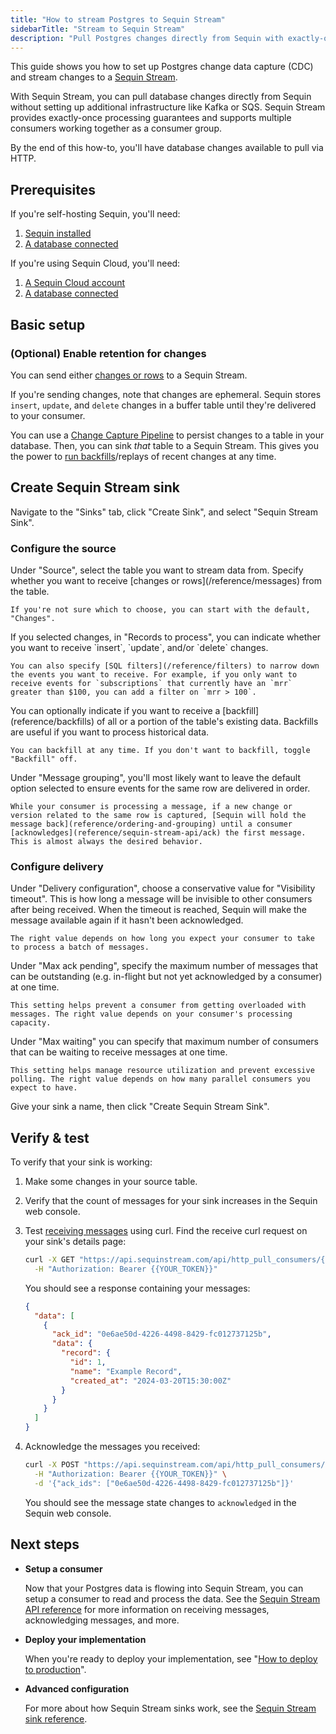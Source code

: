 ```yaml
---
title: "How to stream Postgres to Sequin Stream"
sidebarTitle: "Stream to Sequin Stream"
description: "Pull Postgres changes directly from Sequin with exactly-once processing"
---
```


This guide shows you how to set up Postgres change data capture (CDC) and stream changes to a [Sequin Stream](/reference/sinks/sequin-stream).

With Sequin Stream, you can pull database changes directly from Sequin without setting up additional infrastructure like Kafka or SQS. Sequin Stream provides exactly-once processing guarantees and supports multiple consumers working together as a consumer group.

By the end of this how-to, you'll have database changes available to pull via HTTP.

## Prerequisites

If you're self-hosting Sequin, you'll need:

1. [Sequin installed](/quickstart/webhooks)
2. [A database connected](/how-to/connect-postgres)

If you're using Sequin Cloud, you'll need:

1. [A Sequin Cloud account](https://console.sequinstream.com)
2. [A database connected](/how-to/connect-postgres)

## Basic setup

### (Optional) Enable retention for changes

You can send either [changes or rows](/reference/messages) to a Sequin Stream.

If you're sending changes, note that changes are ephemeral. Sequin stores `insert`, `update`, and `delete` changes in a buffer table until they're delivered to your consumer.

You can use a [Change Capture Pipeline](/reference/change-capture-pipelines) to persist changes to a table in your database. Then, you can sink _that_ table to a Sequin Stream. This gives you the power to [run backfills](/reference/backfills)/replays of recent changes at any time.

## Create Sequin Stream sink

Navigate to the "Sinks" tab, click "Create Sink", and select "Sequin Stream Sink".

### Configure the source

<Steps>
  <Step title="Select source table">
    Under "Source", select the table you want to stream data from.
  </Step>

  <Step title="Choose message type">
    Specify whether you want to receive [changes or rows](/reference/messages) from the table.

    If you're not sure which to choose, you can start with the default, "Changes".
  </Step>

  <Step title="Specify filters">
    If you selected changes, in "Records to process", you can indicate whether you want to receive `insert`, `update`, and/or `delete` changes.

    You can also specify [SQL filters](/reference/filters) to narrow down the events you want to receive. For example, if you only want to receive events for `subscriptions` that currently have an `mrr` greater than $100, you can add a filter on `mrr > 100`.
  </Step>

  <Step title="Specify backfill">
    You can optionally indicate if you want to receive a [backfill](reference/backfills) of all or a portion of the table's existing data. Backfills are useful if you want to process historical data.

    You can backfill at any time. If you don't want to backfill, toggle "Backfill" off.
  </Step>

  <Step title="Specify message grouping">
    Under "Message grouping", you'll most likely want to leave the default option selected to ensure events for the same row are delivered in order.

    While your consumer is processing a message, if a new change or version related to the same row is captured, [Sequin will hold the message back](reference/ordering-and-grouping) until a consumer [acknowledges](reference/sequin-stream-api/ack) the first message. This is almost always the desired behavior.
  </Step>
</Steps>

### Configure delivery

<Steps>
  <Step title="Specify visibility timeout">
    Under "Delivery configuration", choose a conservative value for "Visibility timeout". This is how long a message will be invisible to other consumers after being received. When the timeout is reached, Sequin will make the message available again if it hasn't been acknowledged.

    The right value depends on how long you expect your consumer to take to process a batch of messages.
  </Step>

  <Step title="Specify max ack pending">
    Under "Max ack pending", specify the maximum number of messages that can be outstanding (e.g. in-flight but not yet acknowledged by a consumer) at one time.

    This setting helps prevent a consumer from getting overloaded with messages. The right value depends on your consumer's processing capacity.
  </Step>

  <Step title="Specify max waiting">
    Under "Max waiting" you can specify that maximum number of consumers that can be waiting to receive messages at one time.

    This setting helps manage resource utilization and prevent excessive polling. The right value depends on how many parallel consumers you expect to have.
  </Step>

  <Step title="Create the sink">
    Give your sink a name, then click "Create Sequin Stream Sink".
  </Step>
</Steps>

## Verify & test

To verify that your sink is working:

1. Make some changes in your source table.
2. Verify that the count of messages for your sink increases in the Sequin web console.
3. Test [receiving messages](/reference/sequin-stream-api/receive) using curl. Find the receive curl request on your sink's details page:

    ```bash
    curl -X GET "https://api.sequinstream.com/api/http_pull_consumers/{{YOUR_CONSUMER_NAME}}/receive?batch_size=10" \
      -H "Authorization: Bearer {{YOUR_TOKEN}}"
    ```

    You should see a response containing your messages:

    ```json
    {
      "data": [
        {
          "ack_id": "0e6ae50d-4226-4498-8429-fc012737125b",
          "data": {
            "record": {
              "id": 1,
              "name": "Example Record",
              "created_at": "2024-03-20T15:30:00Z"
            }
          }
        }
      ]
    }
    ```
4. Acknowledge the messages you received:

    ```bash
    curl -X POST "https://api.sequinstream.com/api/http_pull_consumers/{{YOUR_CONSUMER_NAME}}/ack" \
      -H "Authorization: Bearer {{YOUR_TOKEN}}" \
      -d '{"ack_ids": ["0e6ae50d-4226-4498-8429-fc012737125b"]}'
    ```

    You should see the message state changes to `acknowledged` in the Sequin web console.

## Next steps

- **Setup a consumer**

   Now that your Postgres data is flowing into Sequin Stream, you can setup a consumer to read and process the data. See the [Sequin Stream API reference](/reference/sequin-stream-api/overview) for more information on receiving messages, acknowledging messages, and more.

- **Deploy your implementation**

   When you're ready to deploy your implementation, see "[How to deploy to production](/how-to/deploy-to-production)".

- **Advanced configuration**

   For more about how Sequin Stream sinks work, see the [Sequin Stream sink reference](/reference/sinks/sequin-stream).